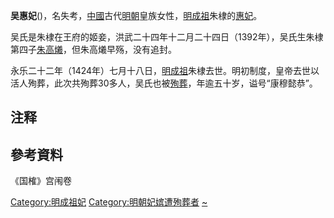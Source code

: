 {{東亞女性歷史人物
|名稱 =惠妃吳氏
|身份 =明朝妃嫔
|位號=妃
|徽號=惠
|逝世年=1424年
|墳墓=長陵（殉葬）
|諡號=康穆懿恭
|夫=[[明成祖|明成祖]]
|子=[[朱高爔|朱高爔]]
}}
'''吴惠妃'''({{bd|14世纪|?|1424年|}})，名失考，[[中國|中國]]古代[[明朝|明朝]]皇族女性，[[明成祖|明成祖]]朱棣的[[惠妃|惠妃]]。

吴氏是朱棣在王府的姬妾，洪武二十四年十二月二十四日（1392年），吴氏生朱棣第四子[[朱高爔|朱高爔]]，但朱高爔早殇，没有追封。

永乐二十二年（1424年）七月十八日，[[明成祖|明成祖]]朱棣去世。明初制度，皇帝去世以活人殉葬，此次共殉葬30多人，吴氏也被[[殉葬|殉葬]]，年逾五十岁，谥号“康穆懿恭”。

== 注释 ==

{{Reflist|25em}}

== 參考資料 ==
《国榷》宫闱卷

{{明成祖皇室}}
[[Category:明成祖妃|Category:明成祖妃]]
[[Category:明朝妃嫔遭殉葬者|Category:明朝妃嫔遭殉葬者]]
[[Category:吴姓|~]]